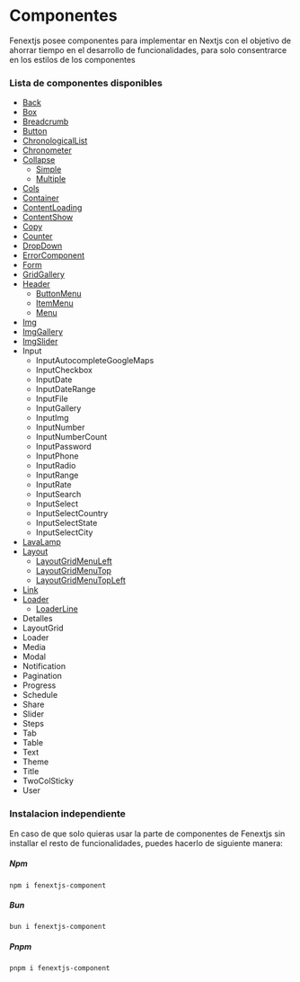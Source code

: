 # Componentes

Fenextjs posee componentes para implementar en Nextjs con el objetivo de ahorrar tiempo en el desarrollo de funcionalidades, para solo consentrarce en los estilos de los componentes

### Lista de componentes disponibles

- [Back](/components/back)
- [Box](/components/box)
- [Breadcrumb](/components/breadcrumb)
- [Button](/components/button)
- [ChronologicalList](/components/chronological-list)
- [Chronometer](/components/chronometer)
- [Collapse](/components/collapse)
  - [Simple](/components/collapse/simple)
  - [Multiple](/components/collapse/multiple)
- [Cols](/components/cols)
- [Container](/components/container)
- [ContentLoading](/components/content-loading)
- [ContentShow](/components/content-show)
- [Copy](/components/copy)
- [Counter](/components/counter)
- [DropDown](/components/dropdown)
- [ErrorComponent](/components/error-component)
- [Form](/components/form)
- [GridGallery](/components/grid-gallery)
- [Header](/components/header)
  - [ButtonMenu](/components/header/button-menu)
  - [ItemMenu](/components/header/item-menu)
  - [Menu](/components/header/menu)
- [Img](/components/img)
- [ImgGallery](/components/img-gallery)
- [ImgSlider](/components/img-slider)
- Input
  - InputAutocompleteGoogleMaps
  - InputCheckbox
  - InputDate
  - InputDateRange
  - InputFile
  - InputGallery
  - InputImg
  - InputNumber
  - InputNumberCount
  - InputPassword
  - InputPhone
  - InputRadio
  - InputRange
  - InputRate
  - InputSearch
  - InputSelect
  - InputSelectCountry
  - InputSelectState
  - InputSelectCity
- [LavaLamp](/components/lava-lamp)
- [Layout](/components/layout)
  - [LayoutGridMenuLeft](/components/layout/layout-grid-menu-left)
  - [LayoutGridMenuTop](/components/layout/layout-grid-menu-top)
  - [LayoutGridMenuTopLeft](/components/layout/layout-grid-menu-top-left)
- [Link](/components/link)
- [Loader](/components/loader)
  - [LoaderLine](/components/loader/line)
- Detalles
- LayoutGrid
- Loader
- Media
- Modal
- Notification
- Pagination
- Progress
- Schedule
- Share
- Slider
- Steps
- Tab
- Table
- Text
- Theme
- Title
- TwoColSticky
- User

### Instalacion independiente

En caso de que solo quieras usar la parte de componentes de Fenextjs sin installar el resto de funcionalidades, puedes hacerlo de siguiente manera:

##### Npm

```code copy
npm i fenextjs-component
```

##### Bun

```code copy
bun i fenextjs-component
```

##### Pnpm

```code copy
pnpm i fenextjs-component
```
